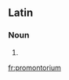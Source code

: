 ==Latin==

===Noun===
{{la-noun|prōmotorium|prōmotorii|prōmotoriī|n|second}}

# {{alternative spelling of|[[promunturium|prōmunturium]]}}

[[fr:promontorium]]